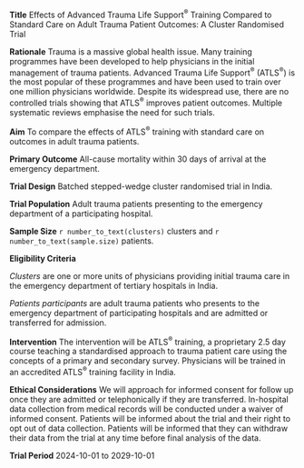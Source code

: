 **Title**
Effects of Advanced Trauma Life Support^®^ Training Compared to Standard Care on Adult Trauma Patient Outcomes: A Cluster Randomised Trial

<!-- **Acronym** -->

**Rationale**
Trauma is a massive global health issue. Many training programmes have been developed to help physicians in the initial management of trauma patients. Advanced Trauma Life Support^®^ (ATLS^®^) is the most popular of these programmes and have been used to train over one million physicians worldwide. Despite its widespread use, there are no controlled trials showing that ATLS^®^ improves patient outcomes. Multiple systematic reviews emphasise the need for such trials.

**Aim**
To compare the effects of ATLS^®^ training with standard care on outcomes in adult trauma patients.

**Primary Outcome**
All-cause mortality within 30 days of arrival at the emergency department.

**Trial Design**
Batched stepped-wedge cluster randomised trial in India.

**Trial Population**
Adult trauma patients presenting to the emergency department of a participating hospital.

**Sample Size** 
`r number_to_text(clusters)` clusters and `r number_to_text(sample.size)` patients.

**Eligibility Criteria**

*Clusters* are one or more units of physicians providing initial trauma care in the emergency department of tertiary hospitals in India.

*Patients participants* are adult trauma patients who presents to the emergency department of participating hospitals and are admitted or transferred for admission.

**Intervention** 
The intervention will be ATLS^®^ training, a proprietary 2.5 day course teaching a standardised approach to trauma patient care using the concepts of a primary and secondary survey. Physicians will be trained in an accredited ATLS^®^ training facility in India. 

**Ethical Considerations** 
We will approach for informed consent for follow up once they are admitted or telephonically if they are transferred. In-hospital data collection from medical records will be conducted under a waiver of informed consent. Patients will be informed about the trial and their right to opt out of data collection. Patients will be informed that they can withdraw their data from the trial at any time before final analysis of the data.

**Trial Period**
2024-10-01 to 2029-10-01